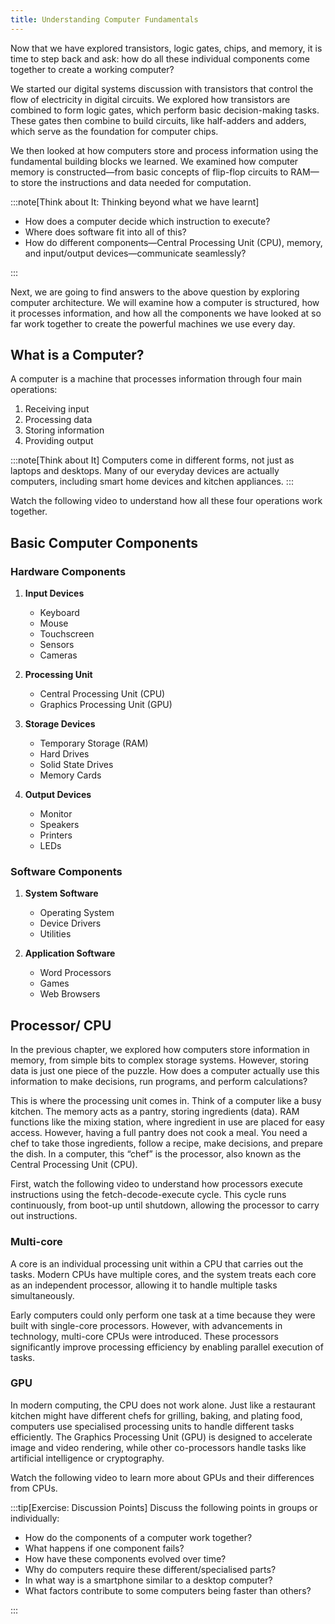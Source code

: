 ```yaml
---
title: Understanding Computer Fundamentals
---
```



Now that we have explored transistors, logic gates, chips, and memory, it is time to step back and ask: how do all these individual components come together to create a working computer?

We started our digital systems discussion with transistors that control the flow of electricity in digital circuits. We explored how transistors are combined to form logic gates, which perform basic decision-making tasks. These gates then combine to build circuits, like half-adders and adders, which serve as the foundation for computer chips.

We then looked at how computers store and process information using the fundamental building blocks we learned. We examined how computer memory is constructed—from basic concepts of flip-flop circuits to RAM—to store the instructions and data needed for computation.

:::note[Think about It: Thinking beyond what we have learnt]

- How does a computer decide which instruction to execute?
- Where does software fit into all of this?
- How do different components—Central Processing Unit (CPU), memory, and input/output devices—communicate seamlessly?
  
:::

Next, we are going to find answers to the above question by exploring computer architecture. We will examine how a computer is structured, how it processes information, and how all the components we have looked at so far work together to create the powerful machines we use every day.

## What is a Computer?

A computer is a machine that processes information through four main operations:
1. Receiving input
2. Processing data
3. Storing information
4. Providing output

:::note[Think about It]
Computers come in different forms, not just as laptops and desktops. Many of our everyday devices are actually computers, including smart home devices and kitchen appliances.
:::

 Watch the following video to understand how all these four operations work together.

<div class='not-content'>
  <YouTube id='mCq8-xTH7jA' params='fs=1&modestbranding=1&rel=0&autoplay=1' />
</div>

## Basic Computer Components

### Hardware Components

1. **Input Devices**
   - Keyboard
   - Mouse
   - Touchscreen
   - Sensors
   - Cameras

2. **Processing Unit**
   - Central Processing Unit (CPU)
   - Graphics Processing Unit (GPU)


3. **Storage Devices**
   - Temporary Storage (RAM)
   - Hard Drives
   - Solid State Drives
   - Memory Cards

4. **Output Devices**
   - Monitor
   - Speakers
   - Printers
   - LEDs

### Software Components

1. **System Software**
   - Operating System
   - Device Drivers
   - Utilities

2. **Application Software**
   - Word Processors
   - Games
   - Web Browsers

## Processor/ CPU 

In the previous chapter, we explored how computers store information in memory, from simple bits to complex storage systems. However, storing data is just one piece of the puzzle. How does a computer actually use this information to make decisions, run programs, and perform calculations?

This is where the processing unit comes in. Think of a computer like a busy kitchen. The memory acts as a pantry, storing ingredients (data). RAM functions like the mixing station, where ingredient in use are placed for easy access.  However, having a full pantry does not cook a meal. You need a chef to take those ingredients, follow a recipe, make decisions, and prepare the dish. In a computer, this “chef” is the processor, also known as the Central Processing Unit (CPU).

First, watch the following video to understand how processors execute instructions using the fetch-decode-execute cycle. This cycle runs continuously, from boot-up until shutdown, allowing the processor to carry out instructions.

<div class='not-content'>
  <YouTube id='Z5JC9Ve1sfI' params='fs=1&modestbranding=1&rel=0&autoplay=1' />
</div>

### Multi-core

A core is an individual processing unit within a CPU that carries out the tasks. Modern CPUs have multiple cores, and the system treats each core as an independent processor, allowing it to handle multiple tasks simultaneously.

Early computers could only perform one task at a time because they were built with single-core processors. However, with advancements in technology, multi-core CPUs were introduced. These processors significantly improve processing efficiency by enabling parallel execution of tasks. 


### GPU

In modern computing, the CPU does not work alone. Just like a restaurant kitchen might have different chefs for grilling, baking, and plating food, computers use specialised processing units to handle different tasks efficiently. The Graphics Processing Unit (GPU) is designed to accelerate image and video rendering, while other co-processors handle tasks like artificial intelligence or cryptography.

Watch the following video to learn more about GPUs and their differences from CPUs.

<div class='not-content'>
  <YouTube id='LfdK-v0SbGI' params='fs=1&modestbranding=1&rel=0&autoplay=1' />
</div>


:::tip[Exercise: Discussion Points]
Discuss the following points in groups or individually:

- How do the components of a computer work together?
- What happens if one component fails?
- How have these components evolved over time?
- Why do computers require these different/specialised parts?
- In what way is a smartphone similar to a desktop computer?
- What factors contribute to some computers being faster than others?
  
:::
